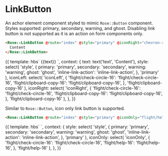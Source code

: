 
<Meta title="Rose|LinkButton" component="LinkButton" />

# LinkButton

An achor element component styled to mimic `Rose::Button` component.
Styles supported: primary, secondary, warning, and ghost.
Disabling link button is not supported as it is an action on form components only.

```html
<Rose::LinkButton @route="index" @style="primary" @iconRight="chevron-right">
  Content
</Rose::LinkButton>
```

<Preview>
  <Story name="Advanced">{{
    template: hbs`
      <Rose::LinkButton
        @route="index"
        @style={{style}}
        @iconLeft={{iconLeft}}
        @iconRight={{iconRight}}
      >
        {{text}}
      </Rose::LinkButton>
    `,
    context: {
      text: text('text', 'Content'),
      style: select(
        'style',
        {
          primary: 'primary',
          secondary: 'secondary',
          warning: 'warning',
          ghost: 'ghost',
          'inline-link-action': 'inline-link-action',
        },
        'primary'
      ),
      iconLeft: select(
        'iconLeft',
        {
          'flight/check-circle-16': 'flight/check-circle-16',
          'flight/clipboard-copy-16': 'flight/clipboard-copy-16',
        },
        'flight/clipboard-copy-16'
      ),
      iconRight: select(
        'iconRight',
        {
          'flight/check-circle-16': 'flight/check-circle-16',
          'flight/clipboard-copy-16': 'flight/clipboard-copy-16',
        },
        'flight/clipboard-copy-16'
      ),
    },
  }}</Story>
</Preview>

Similar to `Rose::Button`, icon only link button is supported.

```html
<Rose::LinkButton @route="index" @style="primary" @iconOnly="flight/help-16" />
```

<Preview>
  <Story name="Icon Only">{{
    template: hbs`
    <Rose::LinkButton @route="" @style={{style}} @iconOnly={{iconOnly}} />
    `,
    context: {
      style: select(
        'style',
        {
          primary: 'primary',
          secondary: 'secondary',
          warning: 'warning',
          ghost: 'ghost',
          'inline-link-action': 'inline-link-action',
        },
        'primary'
      ),
      iconOnly: select(
        'iconOnly',
        {
          'flight/check-circle-16': 'flight/check-circle-16',
          'flight/help-16': 'flight/help-16',
        },
        'flight/help-16'
      ),
    },
  }}</Story>
</Preview>
